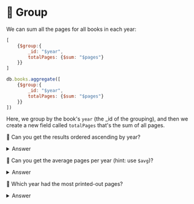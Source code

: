 
# 👐 Group

We can sum all the pages for all books in each year:

<Tabs groupId="aggregations">
<TabItem value="atlas" label="Atlas UI">

```js
[
    {$group:{
        _id: "$year",
        totalPages: {$sum: "$pages"}
    }}
]
```

</TabItem>

<TabItem value="mongodb-shell" label="MongoDB Shell">

```js
db.books.aggregate([
    {$group:{
        _id: "$year",
        totalPages: {$sum: "$pages"}
    }}
])
```

</TabItem>
</Tabs>

Here, we group by the book's `year` (the _id of the grouping), and then we create a new field called `totalPages` that's the sum of all pages.

👐 Can you get the results ordered ascending by year?

<details>
<summary>Answer</summary>
<div>


<Tabs groupId="aggregations">
<TabItem value="atlas" label="Atlas UI">
```js
[
    {$group:{
        _id: "$year",
        totalPages: {$sum: "$pages"}
    }},
    {$sort: {_id: 1}}
]
```
</TabItem>

<TabItem value="mongodb-shell" label="MongoDB Shell">

```js
db.books.aggregate([
    {$group:{
        _id: "$year",
        totalPages: {$sum: "$pages"}
    }},
    {$sort: {_id: 1}}
])
```

</TabItem>
</Tabs>


</div>
</details>

👐 Can you get the average pages per year (hint: use `$avg`)?

<details>
<summary>Answer</summary>
<div>

<Tabs groupId="aggregations">
<TabItem value="atlas" label="Atlas UI">

```js
[
    {$group:{
        _id: "$year",
        totalPages: {$avg: "$pages"}
    }},
    {$sort: {_id: 1}}
]
```

</TabItem>

<TabItem value="mongodb-shell" label="MongoDB Shell">

```js
db.books.aggregate([
    {$group:{
        _id: "$year",
        totalPages: {$avg: "$pages"}
    }},
    {$sort: {_id: 1}}
])
```

</TabItem>
</Tabs>


</div>
</details>

👐 Which year had the most printed-out pages?

<details>
<summary>Answer</summary>
<div>

<Tabs groupId="aggregations">
<TabItem value="atlas" label="Atlas UI">

```js
[
    {$group:{
        _id: "$year",
        totalPages: {$sum: "$pages"}
    }},
    {$sort: {totalPages: -1}},
    {$limit: 1}
]
```

</TabItem>

<TabItem value="mongodb-shell" label="MongoDB Shell">

```js
db.books.aggregate([
    {$group:{
        _id: "$year",
        totalPages: {$sum: "$pages"}
    }},
    {$sort: {totalPages: -1}},
    {$limit: 1}
])
```

</TabItem>
</Tabs>


</div>
</details>
